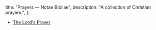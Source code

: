  title: "Prayers — Notae Bibliae",
  description: "A collection of Christian prayers.",
};

<Initial text="Prayers" />

* [The Lord's Prayer](/liturgy/prayers/the-lords-prayer)
